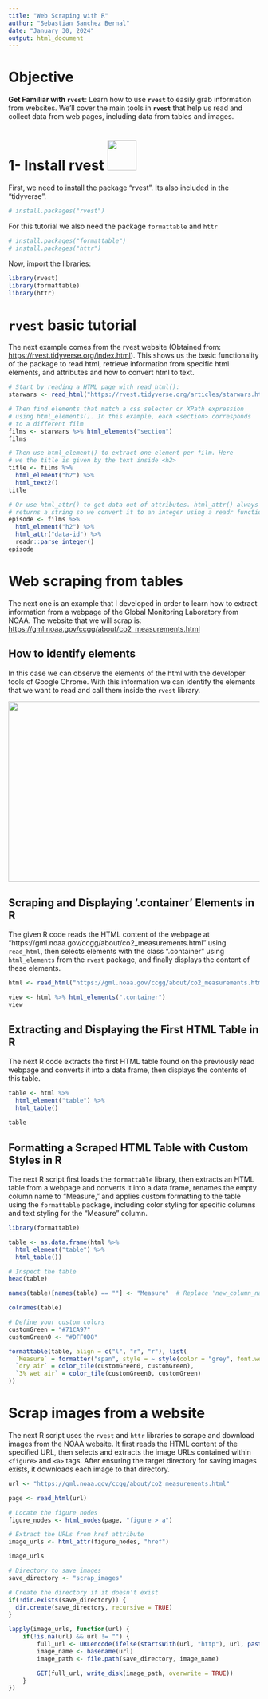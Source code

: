 ```yaml
---
title: "Web Scraping with R"
author: "Sebastian Sanchez Bernal"
date: "January 30, 2024"
output: html_document
---
```


# Objective

**Get Familiar with `rvest`**: Learn how to use **`rvest`** to easily grab information from websites. We'll cover the main tools in **`rvest`** that help us read and collect data from web pages, including data from tables and images.

# 1- Install rvest ![](logo.png){width="58" height="61"}

First, we need to install the package "rvest". Its also included in the "tidyverse".

```r
# install.packages("rvest")
```

For this tutorial we also need the package `formattable` and `httr`

```r
# install.packages("formattable")
# install.packages("httr")
```

Now, import the libraries:

```r
library(rvest)
library(formattable)
library(httr)
```

# `rvest` basic tutorial

The next example comes from the rvest website (Obtained from: <https://rvest.tidyverse.org/index.html>). This shows us the basic functionality of the package to read html, retrieve information from specific html elements, and attributes and how to convert html to text.

```r

# Start by reading a HTML page with read_html():
starwars <- read_html("https://rvest.tidyverse.org/articles/starwars.html")

# Then find elements that match a css selector or XPath expression
# using html_elements(). In this example, each <section> corresponds
# to a different film
films <- starwars %>% html_elements("section")
films

# Then use html_element() to extract one element per film. Here
# we the title is given by the text inside <h2>
title <- films %>% 
  html_element("h2") %>% 
  html_text2()
title

# Or use html_attr() to get data out of attributes. html_attr() always
# returns a string so we convert it to an integer using a readr function
episode <- films %>% 
  html_element("h2") %>% 
  html_attr("data-id") %>% 
  readr::parse_integer()
episode
```

# Web scraping from tables

The next one is an example that I developed in order to learn how to extract information from a webpage of the Global Monitoring Laboratory from NOAA. The website that we will scrap is: <https://gml.noaa.gov/ccgg/about/co2_measurements.html>

## How to identify elements

In this case we can observe the elements of the html with the developer tools of Google Chrome. With this information we can identify the elements that we want to read and call them inside the `rvest` library. 

![](noaa_example_fig1.png){width="712" height="362"}

## Scraping and Displaying '.container' Elements in R

The given R code reads the HTML content of the webpage at "https://gml.noaa.gov/ccgg/about/co2_measurements.html" using `read_html`, then selects elements with the class ".container" using `html_elements` from the `rvest` package, and finally displays the content of these elements.

```r
html <- read_html("https://gml.noaa.gov/ccgg/about/co2_measurements.html")

view <- html %>% html_elements(".container")
view

```
## Extracting and Displaying the First HTML Table in R
The next R code extracts the first HTML table found on the previously read webpage and converts it into a data frame, then displays the contents of this table.

```r
table <- html %>% 
  html_element("table") %>% 
  html_table()
  
table
```
## Formatting a Scraped HTML Table with Custom Styles in R

The next R script first loads the `formattable` library, then extracts an HTML table from a webpage and converts it into a data frame, renames the empty column name to "Measure," and applies custom formatting to the table using the `formattable` package, including color styling for specific columns and text styling for the "Measure" column.

```r

library(formattable)

table <- as.data.frame(html %>% 
  html_element("table") %>% 
  html_table())

# Inspect the table
head(table)

names(table)[names(table) == ""] <- "Measure"  # Replace 'new_column_name' with a suitable name

colnames(table)

# Define your custom colors
customGreen = "#71CA97"
customGreen0 <- "#DFF0D8"

formattable(table, align = c("l", "r", "r"), list(
  `Measure` = formatter("span", style = ~ style(color = "grey", font.weight = "bold")),
  `dry air` = color_tile(customGreen0, customGreen),
  `3% wet air` = color_tile(customGreen0, customGreen)
))


```

# Scrap images from a website

The next R script uses the `rvest` and `httr` libraries to scrape and download images from the NOAA website. It first reads the HTML content of the specified URL, then selects and extracts the image URLs contained within `<figure>` and `<a>` tags. After ensuring the target directory for saving images exists, it downloads each image to that directory.

```r

url <- "https://gml.noaa.gov/ccgg/about/co2_measurements.html"

page <- read_html(url)

# Locate the figure nodes
figure_nodes <- html_nodes(page, "figure > a")  

# Extract the URLs from href attribute
image_urls <- html_attr(figure_nodes, "href")

image_urls

# Directory to save images
save_directory <- "scrap_images"  

# Create the directory if it doesn't exist
if(!dir.exists(save_directory)) {
  dir.create(save_directory, recursive = TRUE)
}

lapply(image_urls, function(url) {
    if(!is.na(url) && url != "") {
        full_url <- URLencode(ifelse(startsWith(url, "http"), url, paste0("https://gml.noaa.gov/ccgg/about/", url)))
        image_name <- basename(url)
        image_path <- file.path(save_directory, image_name)

        GET(full_url, write_disk(image_path, overwrite = TRUE))
    }
})

```
